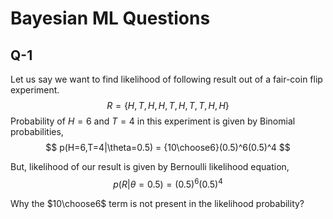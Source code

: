 # Bayesian ML Questions

## Q-1
Let us say we want to find likelihood of following result out of a fair-coin flip experiment.
$$
R = \{H,T,H,H,T,H,T,T,H,H\}
$$
Probability of $H=6$ and $T=4$ in this experiment is given by Binomial probabilities,
$$
p(H=6,T=4|\theta=0.5) = {10\choose6}(0.5)^6(0.5)^4 
$$

But, likelihood of our result is given by Bernoulli likelihood equation,
$$
p(R|\theta=0.5) = (0.5)^6(0.5)^4
$$

Why the $10\choose6$ term is not present in the likelihood probability?